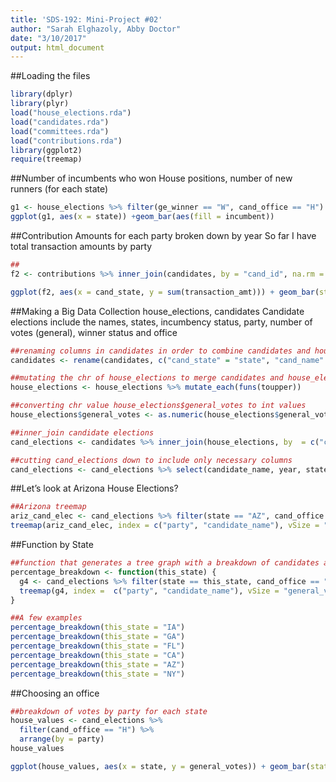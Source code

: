 ```yaml
---
title: 'SDS-192: Mini-Project #02'
author: "Sarah Elghazoly, Abby Doctor"
date: "3/10/2017"
output: html_document
---
```

##Loading the files
```r
library(dplyr)
library(plyr)
load("house_elections.rda")
load("candidates.rda")
load("committees.rda")
load("contributions.rda")
library(ggplot2)
require(treemap)
```

##Number of incumbents who won House positions, number of new runners (for each state)
```r
g1 <- house_elections %>% filter(ge_winner == "W", cand_office == "H") %>% group_by(incumbent)%>% group_by(state)
ggplot(g1, aes(x = state)) +geom_bar(aes(fill = incumbent))
```

##Contribution Amounts for each party broken down by year
So far I have total transaction amounts by party
```r
##
f2 <- contributions %>% inner_join(candidates, by = "cand_id", na.rm = FALSE) %>% arrange(by = cand_party_affiliation)

ggplot(f2, aes(x = cand_state, y = sum(transaction_amt))) + geom_bar(stat = "identity", aes(fill = cand_party_affiliation))
```

##Making a Big Data Collection house_elections, candidates
Candidate elections include the names, states, incumbency status, party, number of votes (general), winner status and office
```r
##renaming columns in candidates in order to combine candidates and house_elections
candidates <- rename(candidates, c("cand_state" = "state", "cand_name" = "candidate_name", "cand_election_yr" = "year"))

##mutating the chr of house_elections to merge candidates and house_elections by candidate names
house_elections <- house_elections %>% mutate_each(funs(toupper))

##converting chr value house_elections$general_votes to int values
house_elections$general_votes <- as.numeric(house_elections$general_votes)

##inner_join candidate elections
cand_elections <- candidates %>% inner_join(house_elections, by  = c("candidate_name", "state"), na.rm = FALSE)

##cutting cand_elections down to include only necessary columns
cand_elections <- cand_elections %>% select(candidate_name, year, state, incumbent, party, general_votes, ge_winner, cand_office)
```

##Let's look at Arizona House Elections?
```r
##Arizona treemap
ariz_cand_elec <- cand_elections %>% filter(state == "AZ", cand_office == "H") %>% mutate(prop_votes = general_votes/sum(general_votes))
treemap(ariz_cand_elec, index = c("party", "candidate_name"), vSize = "general_votes", vColor = c("party", "incumbent"))
```


##Function by State
```r
##function that generates a tree graph with a breakdown of candidates and party and number ofvotes in the general election
percentage_breakdown <- function(this_state) {
  g4 <- cand_elections %>% filter(state == this_state, cand_office == "H")
  treemap(g4, index =  c("party", "candidate_name"), vSize = "general_votes", vColor = c("party", "incumbent"))
}

##A few examples
percentage_breakdown(this_state = "IA")
percentage_breakdown(this_state = "GA")
percentage_breakdown(this_state = "FL")
percentage_breakdown(this_state = "CA")
percentage_breakdown(this_state = "AZ")
percentage_breakdown(this_state = "NY")
```


##Choosing an office
```r
##breakdown of votes by party for each state
house_values <- cand_elections %>% 
  filter(cand_office == "H") %>%
  arrange(by = party)
house_values

ggplot(house_values, aes(x = state, y = general_votes)) + geom_bar(stat = "identity", aes(fill = party))
```

